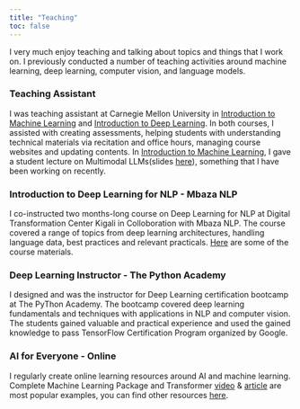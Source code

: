 ```yaml
---
title: "Teaching"
toc: false
---
```


I very much enjoy teaching and talking about topics and things that I work on. I previously conducted a number of teaching activities around machine learning, deep learning, computer vision, and language models.

### Teaching Assistant

I was teaching assistant at Carnegie Mellon University in [Introduction to Machine Learning](https://18661.github.io/) and [Introduction to Deep Learning](https://deeplearning.cs.cmu.edu/F23/index.html). In both courses, I assisted with creating assessments, helping students with understanding technical materials via recitation and office hours, managing course websites and updating contents. In [Introduction to Machine Learning](https://18661.github.io/), I gave a student lecture on Multimodal LLMs(slides [here](https://docs.google.com/presentation/d/1UKCfqOwFZtLynZ75aqdIBfQ328BD5X1jOE_Lt2ZROcM/edit?usp=sharing)), something that I have been working on recently.

### Introduction to Deep Learning for NLP - Mbaza NLP

I co-instructed two months-long course on Deep Learning for NLP at Digital Transformation Center Kigali in Colloboration with Mbaza NLP. The course covered a range of topics from deep learning architectures, handling language data, best practices and relevant practicals. [Here](https://github.com/Nyandwi/deep-learning-course-kigali) are some of the course materials.

### Deep Learning Instructor - The Python Academy

I designed and was the instructor for Deep Learning certification bootcamp at The PyThon Academy. The bootcamp covered deep learning fundamentals and techniques with applications in NLP and computer vision. The students gained valuable and practical experience and used the gained knowledge to pass TensorFlow Certification Program organized by Google.

### AI for Everyone - Online

I regularly create online learning resources around AI and machine learning. Complete Machine Learning Package and Transformer [video](https://youtu.be/VygOX3AyDQs?feature=shared) & [article](https://deeprevision.github.io/posts/001-transformer/) are most popular examples, you can find other resources [here](https://nyandwi.com/resources.html).



